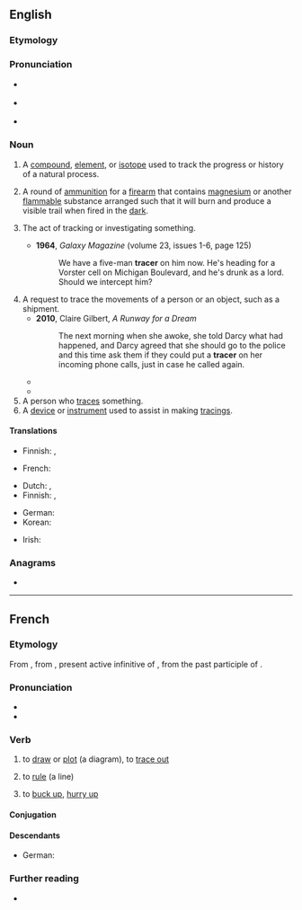 {{also|Tracer|tračer}}
==English==

===Etymology===
{{suffix|trace|er|lang=en}}

===Pronunciation===
* {{a|UK}} {{IPA|/ˈtɹeɪsə(ɹ)/|[ˈtʃɹeɪsə(ɹ)]|lang=en}}
* {{a|US}} {{IPA|/ˈtɹeɪsɚ/|[ˈtʃɹeɪsɚ]|lang=en}}
* {{rhymes|eɪsə(r)|lang=en}}

===Noun===
{{en-noun}}

# {{lb|en|chemistry}} A [[compound]], [[element]], or [[isotope]] used to track the progress or history of a natural process.
# A round of [[ammunition]] for a [[firearm]] that contains [[magnesium]] or another [[flammable]] substance arranged such that it will burn and produce a visible trail when fired in the [[dark]].
#: {{synonyms|en|tracer ammunition|tracer bullet}}
# {{rfv-sense|en}} The act of tracking or investigating something.
#* '''1964''', ''Galaxy Magazine'' (volume 23, issues 1-6, page 125)
#*: We have a five-man '''tracer''' on him now. He's heading for a Vorster cell on Michigan Boulevard, and he's drunk as a lord. Should we intercept him?
# A request to trace the movements of a person or an object, such as a shipment.
#* '''2010''', Claire Gilbert, ''A Runway for a Dream''
#*: The next morning when she awoke, she told Darcy what had happened, and Darcy agreed that she should go to the police and this time ask them if they could put a '''tracer''' on her incoming phone calls, just in case he called again.
#* {{quote-song|year=2016|passage=It starts to feel like a '''tracer''', it starts to feel like a game|url=https://genius.com/Tori-fallis-you-and-me-in-a-porno-lyrics<!--Tori Fallis himself transcribed-->|lyricist=Tori Fallis|title=You & Me in a Porno|album=Some People EP}}
#* {{quote-song|year=2017|passage=Ain't never running but I'm a paper chasing<br/>They gon catch up to me, they gon need a pacer<br/>How they over-watching me without a '''tracer'''|url=https://genius.com/Cardcaptorxp-from-the-sewers-lyrics<!--CardCaptorXP himself transcribed-->|lyricist=CardCaptorXP|title=[https://soundcloud.com/xp-muzik/from-the-sewers From the Sewers]}}
# A person who [[trace]]s something.
# A [[device]] or [[instrument]] used to assist in making [[tracing]]s.

====Translations====
{{trans-top|A chemical used to track the progress or history of a natural process}}
* Finnish: {{t|fi|markkeri}}, {{t|fi|merkkiaine}}
{{trans-mid}}
* French: {{t+|fr|marqueur|m}}
{{trans-bottom}}

{{trans-top|A piece of ammunition for a firearm that contains magnesium or another flammable substance}}
* Dutch: {{t+|nl|tracer}}, {{t|nl|lichtspoormunitie}}
* Finnish: {{t|fi|valojuova-ammus}}, {{t|fi|valojuovaluoti}}
{{trans-mid}}
* German: {{t+|de|Leuchtspurmunition}}
* Korean: {{t+|ko|예광탄}}
{{trans-bottom}}

{{trans-top|The act of tracking or investigating something}}
{{trans-mid}}
{{trans-bottom}}

{{trans-top|A person who traces something}}
* Irish: {{t|ga|rianaí|m}}
{{trans-mid}}
{{trans-bottom}}

===Anagrams===
* {{anagrams|en|a=acerrt|Carter|Crater|arrect|carter|crater}}

----

==French==

===Etymology===
From {{inh|fr|fro|tracier}}, from {{inh|fr|VL.|*tractiāre}}, present active infinitive of {{m|la|*tractiō}}, from {{inh|fr|la|tractum}} the past participle of {{m|la|traho}}.

===Pronunciation===
* {{fr-IPA}}
* {{audio|Fr-tracer.ogg|audio|lang=fr}}

===Verb===
{{fr-verb}}

# {{lb|fr|transitive}} to [[draw]] or [[plot]] (a diagram), to [[trace out]]
# {{lb|fr|transitive}} to [[rule]] (a line)
# {{lb|fr|informal}} to [[buck up]], [[hurry up]]

====Conjugation====
{{fr-conj-auto}}

====Descendants====
* German: {{l|de|trassieren}}

===Further reading===
* {{R:TLFi}}